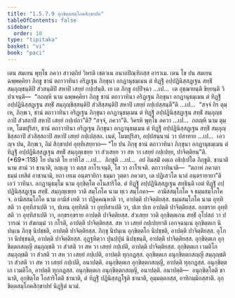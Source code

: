 ```yaml
---
title: "1.5.7.9 อุกฺขิตฺตสมฺโภคสิกฺขาปท"
tableOfContents: false
sidebar:
  order: 10
type: "tipitaka"
basket: "vi"
book: "paci"
---
```



<DynamicBreadcrumb />

<Division number="423" book="paci">

<Paragraph number="1265" book="paci">
เตน สมเยน พุทฺโธ ภควา สาวตฺถิยํ วิหรติ เชตวเน อนาถปิณฺฑิกสฺส อาราเม. เตน โข ปน สมเยน ฉพฺพคฺคิยา ภิกฺขู ชานํ ตถาวาทินา อริฏฺเฐน ภิกฺขุนา อกฏานุธมฺเมน ตํ ทิฏฺฐิํ อปฺปฏินิสฺสฏฺเฐน สทฺธิํ สมฺภุญฺชนฺติปิ สํวสนฺติปิ สหาปิ เสยฺยํ กปฺเปนฺติ.
</Paragraph>

<Paragraph number="1266" book="paci">
เย เต ภิกฺขู อปฺปิจฺฉา …เป…  เต อุชฺฌายนฺติ ขิยฺยนฺติ วิปาเจนฺติ—  “กถญฺหิ นาม ฉพฺพคฺคิยา ภิกฺขู ชานํ ตถาวาทินา อริฏฺเฐน ภิกฺขุนา อกฏานุธมฺเมน ตํ ทิฏฺฐิํ อปฺปฏินิสฺสฏฺเฐน สทฺธิํ สมฺภุญฺชิสฺสนฺติปิ สํวสิสฺสนฺติปิ สหาปิ เสยฺยํ กปฺเปสฺสนฺตี”ติ …เป…  “สจฺจํ กิร ตุมฺเห, ภิกฺขเว, ชานํ ตถาวาทินา อริฏฺเฐน ภิกฺขุนา อกฏานุธมฺเมน ตํ ทิฏฺฐิํ อปฺปฏินิสฺสฏฺเฐน สทฺธิํ สมฺภุญฺชถาปิ สํวสถาปิ สหาปิ เสยฺยํ กปฺเปถา”ติ? “สจฺจํ, ภควา”ติ. วิครหิ พุทฺโธ ภควา …เป…  กถญฺหิ นาม ตุมฺเห, โมฆปุริสา, ชานํ ตถาวาทินา อริฏฺเฐน ภิกฺขุนา อกฏานุธมฺเมน ตํ ทิฏฺฐิํ อปฺปฏินิสฺสฏฺเฐน สทฺธิํ สมฺภุญฺชิสฺสถาปิ สํวสิสฺสถาปิ สหาปิ เสยฺยํ กปฺเปสฺสถ. เนตํ, โมฆปุริสา, อปฺปสนฺนานํ วา ปสาทาย …เป…  เอวญฺจ ปน, ภิกฺขเว, อิมํ สิกฺขาปทํ อุทฺทิเสยฺยาถ—
</Paragraph>

</Division>
<Division number="424" book="paci">

<Paragraph number="1267" book="paci">
<Emphasis>“โย ปน ภิกฺขุ ชานํ ตถาวาทินา ภิกฺขุนา อกฏานุธมฺเมน ตํ ทิฏฺฐิํ อปฺปฏินิสฺสฏฺเฐน สทฺธิํ สมฺภุญฺเชยฺย วา สํวเสยฺย วา สห วา เสยฺยํ กปฺเปยฺย, ปาจิตฺติยนฺ”</Emphasis>ติ. (*69*:<Emphasis>118</Emphasis>)
</Paragraph>

</Division>
<Division number="425" book="paci">

<Paragraph number="1268" book="paci">
<Emphasis>โย ปนา</Emphasis>ติ โย ยาทิโส …เป…  <Emphasis>ภิกฺขู</Emphasis>ติ …เป…  อยํ อิมสฺมิํ อตฺเถ อธิปฺเปโต ภิกฺขูติ.
</Paragraph>

<Paragraph number="1269" book="paci">
<Emphasis>ชานาติ</Emphasis> นาม สามํ วา ชานาติ, อญฺเญ วา ตสฺส อาโรเจนฺติ, โส วา อาโรเจติ.
</Paragraph>

<Paragraph number="1270" book="paci">
<Emphasis>ตถาวาทินา</Emphasis>ติ—  “ตถาหํ ภควตา ธมฺมํ เทสิตํ อาชานามิ, ยถา เยเม อนฺตรายิกา ธมฺมา วุตฺตา ภควตา, เต ปฏิเสวโต นาลํ อนฺตรายายา”ติ เอวํ วาทินา.
</Paragraph>

<Paragraph number="1271" book="paci">
<Emphasis>อกฏานุธมฺโม</Emphasis> นาม อุกฺขิตฺโต อโนสาริโต.
</Paragraph>

<Paragraph number="1272" book="paci">
<Emphasis>ตํ ทิฏฺฐิํ อปฺปฏินิสฺสฏฺเฐน สทฺธินฺ</Emphasis>ติ เอตํ ทิฏฺฐิํ อปฺปฏินิสฺสฏฺเฐน สทฺธิํ.
</Paragraph>

<Paragraph number="1273" book="paci">
<Emphasis>สมฺภุญฺเชยฺย วา</Emphasis>ติ สมฺโภโค นาม ทฺเว สมฺโภคา—  อามิสสมฺโภโค จ ธมฺมสมฺโภโค จ. <Emphasis>อามิสสมฺโภโค</Emphasis> นาม อามิสํ เทติ วา ปฏิคฺคณฺหาติ วา, อาปตฺติ ปาจิตฺติยสฺส. <Emphasis>ธมฺมสมฺโภโค</Emphasis> นาม อุทฺทิสติ วา อุทฺทิสาเปติ วา, ปเทน อุทฺทิสติ วา อุทฺทิสาเปติ วา, ปเท ปเท อาปตฺติ ปาจิตฺติยสฺส. อกฺขราย อุทฺทิสติ วา อุทฺทิสาเปติ วา, อกฺขรกฺขราย อาปตฺติ ปาจิตฺติยสฺส.
</Paragraph>

<Paragraph number="1274" book="paci">
<Emphasis>สํวเสยฺย วา</Emphasis>ติ อุกฺขิตฺตเกน สทฺธิํ อุโปสถํ วา ปวารณํ วา สํฆกมฺมํ วา กโรติ, อาปตฺติ ปาจิตฺติยสฺส.
</Paragraph>

<Paragraph number="1275" book="paci">
<Emphasis>สห วา เสยฺยํ กปฺเปยฺยา</Emphasis>ติ เอกจฺฉนฺเน อุกฺขิตฺตเก นิปนฺเน ภิกฺขุ นิปชฺชติ, อาปตฺติ ปาจิตฺติยสฺส. ภิกฺขุ นิปนฺเน อุกฺขิตฺตโก นิปชฺชติ, อาปตฺติ ปาจิตฺติยสฺส. อุโภ วา นิปชฺชนฺติ, อาปตฺติ ปาจิตฺติยสฺส. อุฏฺฐหิตฺวา ปุนปฺปุนํ นิปชฺชนฺติ, อาปตฺติ ปาจิตฺติยสฺส.
</Paragraph>

</Division>
<Division number="426" book="paci">

<Paragraph number="1276" book="paci">
อุกฺขิตฺตเก อุกฺขิตฺตกสญฺญี สมฺภุญฺชติ วา สํวสติ วา สห วา เสยฺยํ กปฺเปติ, อาปตฺติ ปาจิตฺติยสฺส. อุกฺขิตฺตเก เวมติโก สมฺภุญฺชติ วา สํวสติ วา สห วา เสยฺยํ กปฺเปติ, อาปตฺติ ทุกฺกฏสฺส. อุกฺขิตฺตเก อนุกฺขิตฺตกสญฺญี สมฺภุญฺชติ วา สํวสติ วา สห วา เสยฺยํ กปฺเปติ, อนาปตฺติ. อนุกฺขิตฺตเก อุกฺขิตฺตกสญฺญี, อาปตฺติ ทุกฺกฏสฺส. อนุกฺขิตฺตเก เวมติโก, อาปตฺติ ทุกฺกฏสฺส. อนุกฺขิตฺตเก อนุกฺขิตฺตกสญฺญี, อนาปตฺติ.
</Paragraph>

</Division>
<Division number="427" book="paci">

<Paragraph number="1277" book="paci">
อนาปตฺติ—  อนุกฺขิตฺโตติ ชานาติ, อุกฺขิตฺโต โอสาริโตติ ชานาติ, ตํ ทิฏฺฐิํ ปฏินิสฺสฏฺโฐติ ชานาติ, อุมฺมตฺตกสฺส, อาทิกมฺมิกสฺสาติ.

</Paragraph>
</Division>

<Paragraph number="1278" type="center" book="paci">
อุกฺขิตฺตสมฺโภคสิกฺขาปทํ นิฏฺฐิตํ นวมํ.
</Paragraph>